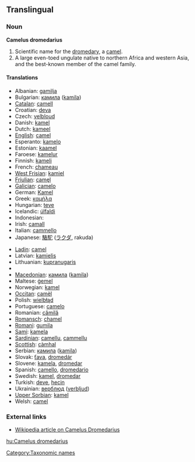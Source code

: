==Translingual==

===Noun===
'''Camelus dromedarius'''

# Scientific name for the [[dromedary]], a [[camel]].
# A large even-toed ungulate native to northern Africa and western Asia, and the best-known member of the camel family.

====Translations====
{{top}}
* Albanian: [[gamilja]]
* Bulgarian: [[камила]] ([[kamila]])
* [[Catalan]]: [[camell]]
* Croatian: [[deva]]
* Czech: [[velbloud]]
* Danish: [[kamel]]
* Dutch: [[kameel]] {{m}}
* [[English]]: [[camel]]
* Esperanto: [[kamelo]]
* Estonian: [[kaamel]]
* Faroese: [[kamelur]]
* Finnish: [[kameli]]
* French: [[chameau]] {{m}}
* [[West Frisian]]: [[kamiel]]
* [[Friulian]]: [[camęl]]
* [[Galician]]: [[camelo]]
* German: [[Kamel]] {{n}}
* Greek: [[καμήλα]] '' ''
* Hungarian: [[teve]]
* Icelandic: [[úlfaldi]]
* Indonesian: [[]]
* Irish: [[camall]]
* Italian: [[cammello]] {{m}}
* Japanese: [[駱駝]] ([[ラクダ]], rakuda)
{{mid}}
* [[Ladin]]: [[camel]]
* Latvian: [[kamielis]]
* Lithuanian: [[kupranugaris]]
* {{trreq|Lower Sorbian}}
* [[Macedonian]]: [[камила]] ([[kamila]])
* Maltese: [[ġemel]]
* Norwegian: [[kamel]]
* [[Occitan]]: [[camèl]]
* Polish: [[wielbłąd]] '' ''
* Portuguese: [[camelo]]
* Romanian: [[cămilă]]
* [[Romansch]]: [[chamel]]
* [[Romani]]: [[gumila]] {{f}}
* [[Sami]]: [[kamela]]
* [[Sardinian]]: [[camellu]], [[cammellu]]
* [[Scottish]]: [[càmhal]]
* Serbian: [[камила]] ([[kamila]])
* Slovak: [[ťava]], [[dromedár]]
* Slovene: [[kamela]], [[dromedar]]
* Spanish: [[camello]], [[dromedario]] '' ''
* Swedish: [[kamel]], [[dromedar]]
* Turkish: [[deve]], [[hecin]]
* Ukrainian: [[верблюд]] ([[verbljud]])
* [[Upper Sorbian]]: [[kamel]]
* Welsh: [[camel]]
{{bottom}}

===External links===
* [[w:dromedary|Wikipedia article on Camelus Dromedarius]]

[[Category:Taxonomic names]]

[[hu:Camelus dromedarius]]